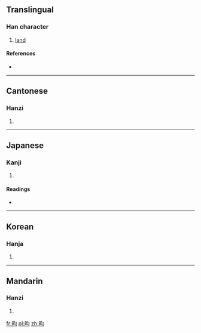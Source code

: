 ==Translingual==

===Han character===
{{Han char|rn=102|rad=田|as=04|sn=9|four=6702<sub>0</sub>|canj=田心一一 (WPMM)}}

# [[land]]

====References====
* {{Han ref|kx=0760.070|dkj=21764|dj=1170.030|hdz=42534.060|uh=7547|ud=30023|bh=CFDA|bd=53210}}

----

==Cantonese==

===Hanzi===
{{yue-hanzi|jyut=|y=wan4}}

# {{defn|lang=yue|sort=田04}}

----

==Japanese==

===Kanji===
{{ja-kanji|grade=|rs=田04}}

# {{defn|lang=ja|sort=田04}}

====Readings====
* {{ja-readings|on=[[いん]] (in), [[しゅん]] (shun), [[きん]] (kin)|kun=[[たがやす]] (tagayasu)|nanori=}}

----

==Korean==

===Hanja===
{{ko-hanja|hangeul=균|eumhun=|rv=gyun|mr=kyun|y=kyun}}

# {{defn|lang=ko|sort=田04}}

----

==Mandarin==

===Hanzi===
{{cmn-hanzi|pin=[[yún]] ([[yun2]])|wg=yün<sup>2</sup>}}

# {{defn|lang=cmn|sort=田04}}

[[fr:畇]]
[[pl:畇]]
[[zh:畇]]